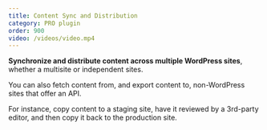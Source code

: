 ```yaml
---
title: Content Sync and Distribution
category: PRO plugin
order: 900
video: /videos/video.mp4
---
```


**Synchronize and distribute content across multiple WordPress sites**, whether a multisite or independent sites.

You can also fetch content from, and export content to, non-WordPress sites that offer an API.

For instance, copy content to a staging site, have it reviewed by a 3rd-party editor, and then copy it back to the production site.